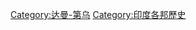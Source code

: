 {{Commons category|History of Daman and Diu}}

[[Category:达曼-第乌|Category:达曼-第乌]]
[[Category:印度各邦歷史|Category:印度各邦歷史]]